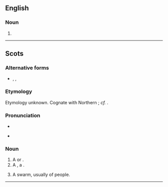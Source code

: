 ==English==
===Noun===
{{en-noun}}

# {{alternative form of|bike}}

----

==Scots==

===Alternative forms===
* {{l|sco|bike}}, {{l|sco|byk}}, {{l|sco|byik}}

===Etymology===
Etymology unknown. Cognate with Northern {{etyl|enm|sco}} {{term|bike|lang=enm}}; ''cf.'' {{etyl|en|sco}} {{term|bike|lang=en}}.

===Pronunciation===
* {{IPA|lang=sco|/ˈbəik/}}
* {{a|[[Southern Scots]]}} {{IPA|lang=sco|/ˈbaɪk/}}

===Noun===
{{sco-noun}}

# A {{term|beehive|lang=en}} or {{term|anthill|lang=en}}.
# A {{term|home|lang=en}}, a {{term|dwelling|lang=en}}.
# {{context|figurative}} A swarm, usually of people.


----
